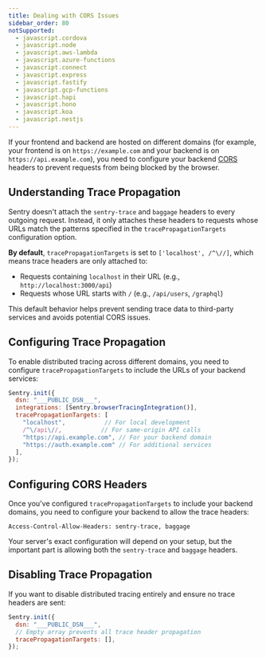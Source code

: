 ```yaml
---
title: Dealing with CORS Issues
sidebar_order: 80
notSupported:
  - javascript.cordova
  - javascript.node
  - javascript.aws-lambda
  - javascript.azure-functions
  - javascript.connect
  - javascript.express
  - javascript.fastify
  - javascript.gcp-functions
  - javascript.hapi
  - javascript.hono
  - javascript.koa
  - javascript.nestjs
---
```


If your frontend and backend are hosted on different domains (for example, your frontend is on `https://example.com` and your backend is on `https://api.example.com`), you need to configure your backend [CORS](https://developer.mozilla.org/en-US/docs/Web/HTTP/Headers/Access-Control-Allow-Headers) headers to prevent requests from being blocked by the browser.

## Understanding Trace Propagation

Sentry doesn't attach the `sentry-trace` and `baggage` headers to every outgoing request. Instead, it only attaches these headers to requests whose URLs match the patterns specified in the `tracePropagationTargets` configuration option.

**By default**, `tracePropagationTargets` is set to `['localhost', /^\//]`, which means trace headers are only attached to:
- Requests containing `localhost` in their URL (e.g., `http://localhost:3000/api`)
- Requests whose URL starts with `/` (e.g., `/api/users`, `/graphql`)

This default behavior helps prevent sending trace data to third-party services and avoids potential CORS issues.

## Configuring Trace Propagation

To enable distributed tracing across different domains, you need to configure `tracePropagationTargets` to include the URLs of your backend services:

```javascript
Sentry.init({
  dsn: "___PUBLIC_DSN___",
  integrations: [Sentry.browserTracingIntegration()],
  tracePropagationTargets: [
    "localhost",           // For local development
    /^\/api\//,           // For same-origin API calls
    "https://api.example.com", // For your backend domain
    "https://auth.example.com" // For additional services
  ],
});
```

## Configuring CORS Headers

Once you've configured `tracePropagationTargets` to include your backend domains, you need to configure your backend to allow the trace headers:

```
Access-Control-Allow-Headers: sentry-trace, baggage
```

Your server's exact configuration will depend on your setup, but the important part is allowing both the `sentry-trace` and `baggage` headers.

## Disabling Trace Propagation

If you want to disable distributed tracing entirely and ensure no trace headers are sent:

```javascript
Sentry.init({
  dsn: "___PUBLIC_DSN___",
  // Empty array prevents all trace header propagation
  tracePropagationTargets: [],
});
```
